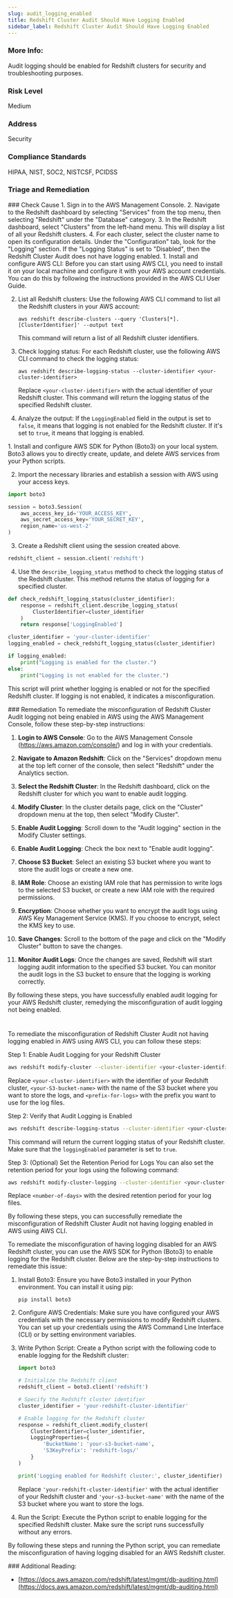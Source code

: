 ```yaml
---
slug: audit_logging_enabled
title: Redshift Cluster Audit Should Have Logging Enabled
sidebar_label: Redshift Cluster Audit Should Have Logging Enabled
---
```


### More Info:

Audit logging should be enabled for Redshift clusters for security and troubleshooting purposes.

### Risk Level

Medium

### Address

Security

### Compliance Standards

HIPAA, NIST, SOC2, NISTCSF, PCIDSS


### Triage and Remediation
<Tabs>

<Tab title='Cause'>
### Check Cause
<AccordionGroup>
<Accordion title='Using Console' defaultOpen='true'>
1. Sign in to the AWS Management Console.
2. Navigate to the Redshift dashboard by selecting "Services" from the top menu, then selecting "Redshift" under the "Database" category.
3. In the Redshift dashboard, select "Clusters" from the left-hand menu. This will display a list of all your Redshift clusters.
4. For each cluster, select the cluster name to open its configuration details. Under the "Configuration" tab, look for the "Logging" section. If the "Logging Status" is set to "Disabled", then the Redshift Cluster Audit does not have logging enabled.
</Accordion>

<Accordion title='Using CLI'>
1. Install and configure AWS CLI: Before you can start using AWS CLI, you need to install it on your local machine and configure it with your AWS account credentials. You can do this by following the instructions provided in the AWS CLI User Guide.

2. List all Redshift clusters: Use the following AWS CLI command to list all the Redshift clusters in your AWS account:

   ```
   aws redshift describe-clusters --query 'Clusters[*].[ClusterIdentifier]' --output text
   ```
   This command will return a list of all Redshift cluster identifiers.

3. Check logging status: For each Redshift cluster, use the following AWS CLI command to check the logging status:

   ```
   aws redshift describe-logging-status --cluster-identifier <your-cluster-identifier>
   ```
   Replace `<your-cluster-identifier>` with the actual identifier of your Redshift cluster. This command will return the logging status of the specified Redshift cluster.

4. Analyze the output: If the `LoggingEnabled` field in the output is set to `false`, it means that logging is not enabled for the Redshift cluster. If it's set to `true`, it means that logging is enabled.
</Accordion>

<Accordion title='Using Python'>
1. Install and configure AWS SDK for Python (Boto3) on your local system. Boto3 allows you to directly create, update, and delete AWS services from your Python scripts.

2. Import the necessary libraries and establish a session with AWS using your access keys.

```python
import boto3

session = boto3.Session(
    aws_access_key_id='YOUR_ACCESS_KEY',
    aws_secret_access_key='YOUR_SECRET_KEY',
    region_name='us-west-2'
)
```

3. Create a Redshift client using the session created above.

```python
redshift_client = session.client('redshift')
```

4. Use the `describe_logging_status` method to check the logging status of the Redshift cluster. This method returns the status of logging for a specified cluster.

```python
def check_redshift_logging_status(cluster_identifier):
    response = redshift_client.describe_logging_status(
        ClusterIdentifier=cluster_identifier
    )
    return response['LoggingEnabled']

cluster_identifier = 'your-cluster-identifier'
logging_enabled = check_redshift_logging_status(cluster_identifier)

if logging_enabled:
    print("Logging is enabled for the cluster.")
else:
    print("Logging is not enabled for the cluster.")
```

This script will print whether logging is enabled or not for the specified Redshift cluster. If logging is not enabled, it indicates a misconfiguration.
</Accordion>

</AccordionGroup>
</Tab>

<Tab title='Remediation'>
### Remediation

<AccordionGroup>
<Accordion title='Using Console' defaultOpen='true'>
To remediate the misconfiguration of Redshift Cluster Audit logging not being enabled in AWS using the AWS Management Console, follow these step-by-step instructions:

1. **Login to AWS Console**: Go to the AWS Management Console (https://aws.amazon.com/console/) and log in with your credentials.

2. **Navigate to Amazon Redshift**: Click on the "Services" dropdown menu at the top left corner of the console, then select "Redshift" under the Analytics section.

3. **Select the Redshift Cluster**: In the Redshift dashboard, click on the Redshift cluster for which you want to enable audit logging.

4. **Modify Cluster**: In the cluster details page, click on the "Cluster" dropdown menu at the top, then select "Modify Cluster".

5. **Enable Audit Logging**: Scroll down to the "Audit logging" section in the Modify Cluster settings.

6. **Enable Audit Logging**: Check the box next to "Enable audit logging".

7. **Choose S3 Bucket**: Select an existing S3 bucket where you want to store the audit logs or create a new one.

8. **IAM Role**: Choose an existing IAM role that has permission to write logs to the selected S3 bucket, or create a new IAM role with the required permissions.

9. **Encryption**: Choose whether you want to encrypt the audit logs using AWS Key Management Service (KMS). If you choose to encrypt, select the KMS key to use.

10. **Save Changes**: Scroll to the bottom of the page and click on the "Modify Cluster" button to save the changes.

11. **Monitor Audit Logs**: Once the changes are saved, Redshift will start logging audit information to the specified S3 bucket. You can monitor the audit logs in the S3 bucket to ensure that the logging is working correctly.

By following these steps, you have successfully enabled audit logging for your AWS Redshift cluster, remedying the misconfiguration of audit logging not being enabled.

#
</Accordion>

<Accordion title='Using CLI'>
To remediate the misconfiguration of Redshift Cluster Audit not having logging enabled in AWS using AWS CLI, you can follow these steps:

Step 1: Enable Audit Logging for your Redshift Cluster
```bash
aws redshift modify-cluster --cluster-identifier <your-cluster-identifier> --logging-properties '{"BucketName": "<your-S3-bucket-name>", "S3KeyPrefix": "<prefix-for-logs>"}'
```
Replace `<your-cluster-identifier>` with the identifier of your Redshift cluster, `<your-S3-bucket-name>` with the name of the S3 bucket where you want to store the logs, and `<prefix-for-logs>` with the prefix you want to use for the log files.

Step 2: Verify that Audit Logging is Enabled
```bash
aws redshift describe-logging-status --cluster-identifier <your-cluster-identifier>
```
This command will return the current logging status of your Redshift cluster. Make sure that the `loggingEnabled` parameter is set to `true`.

Step 3: (Optional) Set the Retention Period for Logs
You can also set the retention period for your logs using the following command:
```bash
aws redshift modify-cluster-logging --cluster-identifier <your-cluster-identifier> --logging-type bucket --bucket-name <your-S3-bucket-name> --s3-key-prefix <prefix-for-logs> --enable --retention-period <number-of-days>
```
Replace `<number-of-days>` with the desired retention period for your log files.

By following these steps, you can successfully remediate the misconfiguration of Redshift Cluster Audit not having logging enabled in AWS using AWS CLI.
</Accordion>

<Accordion title='Using Python'>
To remediate the misconfiguration of having logging disabled for an AWS Redshift cluster, you can use the AWS SDK for Python (Boto3) to enable logging for the Redshift cluster. Below are the step-by-step instructions to remediate this issue:

1. Install Boto3:
   Ensure you have Boto3 installed in your Python environment. You can install it using pip:
   ```
   pip install boto3
   ```

2. Configure AWS Credentials:
   Make sure you have configured your AWS credentials with the necessary permissions to modify Redshift clusters. You can set up your credentials using the AWS Command Line Interface (CLI) or by setting environment variables.

3. Write Python Script:
   Create a Python script with the following code to enable logging for the Redshift cluster:

   ```python
   import boto3

   # Initialize the Redshift client
   redshift_client = boto3.client('redshift')

   # Specify the Redshift cluster identifier
   cluster_identifier = 'your-redshift-cluster-identifier'

   # Enable logging for the Redshift cluster
   response = redshift_client.modify_cluster(
       ClusterIdentifier=cluster_identifier,
       LoggingProperties={
           'BucketName': 'your-s3-bucket-name',
           'S3KeyPrefix': 'redshift-logs/'
       }
   )

   print('Logging enabled for Redshift cluster:', cluster_identifier)
   ```

   Replace `'your-redshift-cluster-identifier'` with the actual identifier of your Redshift cluster and `'your-s3-bucket-name'` with the name of the S3 bucket where you want to store the logs.

4. Run the Script:
   Execute the Python script to enable logging for the specified Redshift cluster. Make sure the script runs successfully without any errors.

By following these steps and running the Python script, you can remediate the misconfiguration of having logging disabled for an AWS Redshift cluster.
</Accordion>

</AccordionGroup>
</Tab>
</Tabs>
### Additional Reading:

- [https://docs.aws.amazon.com/redshift/latest/mgmt/db-auditing.html](https://docs.aws.amazon.com/redshift/latest/mgmt/db-auditing.html) 


